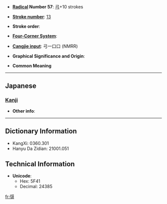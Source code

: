 * '''[[Wiktionary:Chinese radical index| Radical]] Number 57''': [[Wiktionary:Chinese radical index 弓|弓]]+10 strokes

* '''[[Wiktionary:Chinese total strokes index|Stroke number]]''': [[Wiktionary:Chinese total strokes index 13|13]]

* '''Stroke order''': 

* '''[[Wiktionary:Chinese four corner index|Four-Corner System]]''': 

* '''[[Wiktionary:Chinese Cangjie index|Cangjie input]]''': 弓一口口 (NMRR)

* '''Graphical Significance and Origin''': 

* '''Common Meaning'''

----

==Japanese==
===[[Kanji]]===
{{kanji|on readings=[[せい]] (sei)|kun readings=}}

* '''Other info''':  

----

== Dictionary Information ==

* KangXi: 0360.301
* Hanyu Da Zidian: 21001.051

== Technical Information ==

* '''Unicode''':
** Hex: 5F41
** Decimal: 24385

[[fr:彁]]